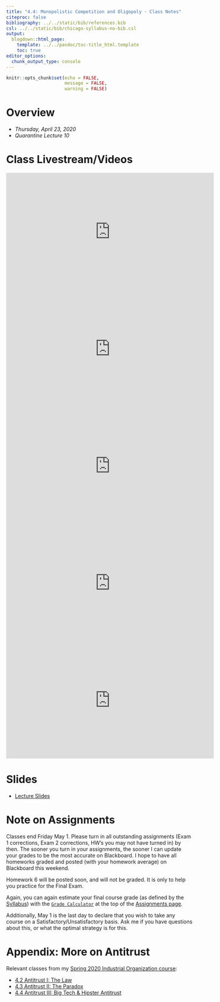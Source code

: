 ```yaml
---
title: "4.4: Monopolistic Competition and Oligopoly - Class Notes"
citeproc: false
bibliography: ../../static/bib/references.bib
csl: ../../static/bib/chicago-syllabus-no-bib.csl
output:
  blogdown::html_page:
    template: ../../pandoc/toc-title_html.template
    toc: true
editor_options: 
  chunk_output_type: console
---
```


```r
knitr::opts_chunk$set(echo = FALSE,
                      message = FALSE,
                      warning = FALSE)
```

# Overview

- *Thursday, April 23, 2020*
- *Quarantine Lecture 10*

# Class Livestream/Videos

<iframe width="560" height="315" src="https://www.youtube.com/embed/1IE9_5M2_2g" frameborder="0" allow="accelerometer; autoplay; encrypted-media; gyroscope; picture-in-picture" allowfullscreen></iframe>

<iframe width="560" height="315" src="https://www.youtube.com/embed/ps0If-WOo1A" frameborder="0" allow="accelerometer; autoplay; encrypted-media; gyroscope; picture-in-picture" allowfullscreen></iframe>

<iframe width="560" height="315" src="https://www.youtube.com/embed/e5RVnYZkzdM" frameborder="0" allow="accelerometer; autoplay; encrypted-media; gyroscope; picture-in-picture" allowfullscreen></iframe>

<iframe width="560" height="315" src="https://www.youtube.com/embed/keYkQ89jlSI" frameborder="0" allow="accelerometer; autoplay; encrypted-media; gyroscope; picture-in-picture" allowfullscreen></iframe>

<iframe width="560" height="315" src="https://www.youtube.com/embed/a4_JvqfR6-s" frameborder="0" allow="accelerometer; autoplay; encrypted-media; gyroscope; picture-in-picture" allowfullscreen></iframe>

# Slides

- [<i class="fas fa-external-link-square-alt"></i> Lecture Slides](/slides/4.4-slides.html)

# Note on Assignments

Classes end Friday May 1. Please turn in all outstanding assignments (Exam 1 corrections, Exam 2 corrections, HW's you may not have turned in) by then. The sooner you turn in your assignments, the sooner I can update your grades to be the most accurate on Blackboard. I hope to have all homeworks graded and posted (with your homework average) on Blackboard this weekend. 

Homework 6 will be posted soon, and will not be graded. It is only to help you practice for the Final Exam.

Again, you can again estimate your final course grade (as defined by the [Syllabus](/syllabus)) with the [<i class="fas fa-calculator"></i> `Grade Calculator`](https://ryansafner.shinyapps.io/306_grade_calculator/) at the top of the [Assignments page](/assignments). 

Additionally, May 1 is the last day to declare that you wish to take any course on a Satisfactory/Unsatisfactory basis. Ask me if you have questions about this, or what the optimal strategy is for this. 

# Appendix: More on Antitrust

Relevant classes from my [Spring 2020 Industrial Organization course](https://ios20.classes.ryansafner.com/):

- [<i class="fas fa-external-link-square-alt"></i> 4.2 Antitrust I: The Law](https://ios20.classes.ryansafner.com/class/4.2-class.html)
- [<i class="fas fa-external-link-square-alt"></i> 4.3 Antitrust II: The Paradox](https://ios20.classes.ryansafner.com/class/4.3-class.html)
- [<i class="fas fa-external-link-square-alt"></i> 4.4 Antitrust III: Big Tech & Hipster Antitrust](https://ios20.classes.ryansafner.com/class/4.4-class.html)
